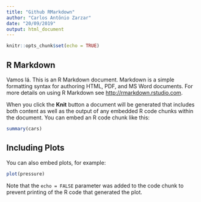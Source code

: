 ```yaml
---
title: "Github RMarkdown"
author: "Carlos Antônio Zarzar"
date: "20/09/2019"
output: html_document
---
```


```r
knitr::opts_chunk$set(echo = TRUE)
```

## R Markdown
Vamos lá.
This is an R Markdown document. Markdown is a simple formatting syntax for authoring HTML, PDF, and MS Word documents. For more details on using R Markdown see <http://rmarkdown.rstudio.com>.

When you click the **Knit** button a document will be generated that includes both content as well as the output of any embedded R code chunks within the document. You can embed an R code chunk like this:

```r
summary(cars)
```

## Including Plots

You can also embed plots, for example:

```r
plot(pressure)
```

Note that the `echo = FALSE` parameter was added to the code chunk to prevent printing of the R code that generated the plot.
